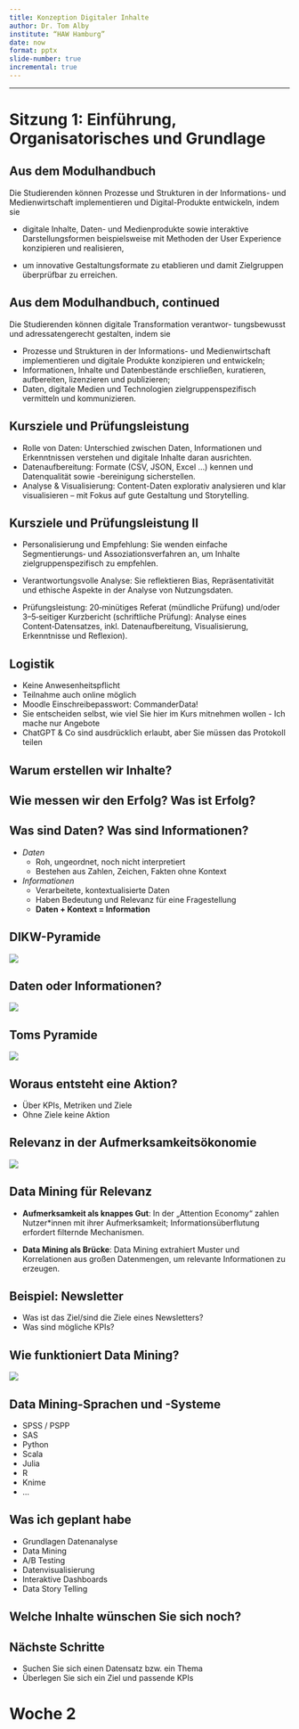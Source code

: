 ```yaml
---
title: Konzeption Digitaler Inhalte
author: Dr. Tom Alby
institute: “HAW Hamburg”
date: now
format: pptx
slide-number: true
incremental: true
---
```


------------------------------------------------------------------------

# Sitzung 1: Einführung, Organisatorisches und Grundlage

## Aus dem Modulhandbuch

Die Studierenden können Prozesse und Strukturen in der Informations- und Medienwirtschaft implementieren und Digital-Produkte entwickeln, indem sie

-   digitale Inhalte, Daten- und Medienprodukte sowie interaktive Darstellungsformen beispielsweise mit Methoden der User Experience konzipieren und realisieren,

-   um innovative Gestaltungsformate zu etablieren und damit Zielgruppen überprüfbar zu erreichen.

## Aus dem Modulhandbuch, continued

Die Studierenden können digitale Transformation verantwor- tungsbewusst und adressatengerecht gestalten, indem sie

-   Prozesse und Strukturen in der Informations- und Medienwirtschaft implementieren und digitale Produkte konzipieren und entwickeln;
-   Informationen, Inhalte und Datenbestände erschließen, kuratieren, aufbereiten, lizenzieren und publizieren;
-   Daten, digitale Medien und Technologien zielgruppenspezifisch vermitteln und kommunizieren.

## Kursziele und Prüfungsleistung

- Rolle von Daten: Unterschied zwischen Daten, Informationen und Erkenntnissen verstehen und digitale Inhalte daran ausrichten.
- Datenaufbereitung: Formate (CSV, JSON, Excel …) kennen und Datenqualität sowie -bereinigung sicherstellen.
- Analyse & Visualisierung: Content-Daten explorativ analysieren und klar visualisieren – mit Fokus auf gute Gestaltung und Storytelling.

## Kursziele und Prüfungsleistung II

-   Personalisierung und Empfehlung: Sie wenden einfache Segmentierungs‑ und Assoziationsverfahren an, um Inhalte zielgruppenspezifisch zu empfehlen.

-   Verantwortungsvolle Analyse: Sie reflektieren Bias, Repräsentativität und ethische Aspekte in der Analyse von Nutzungsdaten.

-   Prüfungsleistung: 20‑minütiges Referat (mündliche Prüfung) und/oder 3–5‑seitiger Kurzbericht (schriftliche Prüfung): Analyse eines Content‑Datensatzes, inkl. Datenaufbereitung, Visualisierung, Erkenntnisse und Reflexion).

## Logistik

- Keine Anwesenheitspflicht
- Teilnahme auch online möglich
- Moodle Einschreibepasswort: CommanderData!
- Sie entscheiden selbst, wie viel Sie hier im Kurs mitnehmen wollen - Ich mache nur Angebote
- ChatGPT & Co sind ausdrücklich erlaubt, aber Sie müssen das Protokoll teilen

## Warum erstellen wir Inhalte?


## Wie messen wir den Erfolg? Was ist Erfolg?


## Was sind Daten? Was sind Informationen?

-   *Daten*
    -   Roh, ungeordnet, noch nicht interpretiert
    -   Bestehen aus Zahlen, Zeichen, Fakten ohne Kontext
-   *Informationen*
    -   Verarbeitete, kontextualisierte Daten
    -   Haben Bedeutung und Relevanz für eine Fragestellung
    -   **Daten + Kontext = Information**

## DIKW-Pyramide

![](images/dikw-pyramid-removebg-preview.png)

## Daten oder Informationen?

![](images/daten-oder-informationen.png)

## Toms Pyramide

![](images/tattoo.png)

## Woraus entsteht eine Aktion?

- Über KPIs, Metriken und Ziele
- Ohne Ziele keine Aktion




## Relevanz in der Aufmerksamkeitsökonomie

![](images/relevance.png)

## Data Mining für Relevanz

-   **Aufmerksamkeit als knappes Gut**: In der „Attention Economy“ zahlen Nutzer\*innen mit ihrer Aufmerksamkeit; Informationsüberflutung erfordert filternde Mechanismen.

-   **Data Mining als Brücke**: Data Mining extrahiert Muster und Korrelationen aus großen Datenmengen, um relevante Informationen zu erzeugen.

## Beispiel: Newsletter

- Was ist das Ziel/sind die Ziele eines Newsletters?
- Was sind mögliche KPIs?

## Wie funktioniert Data Mining?

![](images/CRISP-DM_Process_Diagram.png)

## Data Mining-Sprachen und -Systeme

-   SPSS / PSPP
-   SAS
-   Python
-   Scala
-   Julia
-   R
-   Knime
-   ...


## Was ich geplant habe

- Grundlagen Datenanalyse
- Data Mining
- A/B Testing
- Datenvisualisierung
- Interaktive Dashboards
- Data Story Telling


## Welche Inhalte wünschen Sie sich noch?



## Nächste Schritte

- Suchen Sie sich einen Datensatz bzw. ein Thema
- Überlegen Sie sich ein Ziel und passende KPIs

# Woche 2

